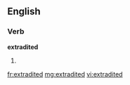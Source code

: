 ==English==

===Verb===
'''extradited'''

# {{past of|[[extradite]]}}

[[fr:extradited]]
[[mg:extradited]]
[[vi:extradited]]